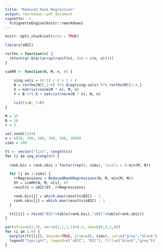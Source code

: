 ```yaml
---
title: "Reduced Rank Regression"
output: rmarkdown::pdf_document
vignette:  >
  %\VignetteEngine{knitr::rmarkdown}
---
```



```r
knitr::opts_chunk$set(echo = TRUE)
```


```r
library(sBIC)
```

```r
rortho = function(n) {
  return(qr.Q(qr(array(runif(n), dim = c(n, n)))))
}
```


```r
simRR <- function(N, M, n, r) {
    
    sing.vals = (r:1) / r + 1 / r
    B = rortho(N)[,1:r] %*% diag(sing.vals) %*% rortho(M)[1:r,]
    X = matrix(rnorm(M * n), M, n)
    Y = B %*% X + matrix(rnorm(N * n), N, n)

    list(X=X, Y=Y)
}
```


```r
M = 15
N = 10
r = 5
```


```r
set.seed(1234)
n = c(50, 100, 200, 300, 500, 1000)
sims = 200

```

```r
tt <- vector("list", length(n))
for (i in seq_along(n)) {
  
  rank.bic = rank.sbic = factor(rep(0, sims), levels = 0:min(M, N))

  for (j in 1:sims) {
    rrRegressions = ReducedRankRegressions(N, M, min(M, N))
    XY = simRR(N, M, n[i], r)
    results = sBIC(XY, rrRegressions)

    rank.bic[j] = which.max(results$BIC) - 1
    rank.sbic[j] = which.max(results$sBIC) - 1
  }

  tt[[i]] = rbind("BIC"=table(rank.bic),"sBIC"=table(rank.sbic))
}
```

```r
par(mfrow=c(2,3), mar=c(2,1,1,1)+0.1, oma=c(0,2,1,0))
for (i in 1:6) {
  barplot(tt[[i]], beside=TRUE, ylim=c(0, sims), col=c("grey","black"))
  legend("topright", legend=c("sBIC", "BIC"), fill=c("black","grey"))
}
```

